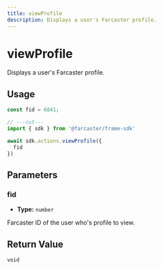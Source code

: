 ```yaml
---
title: viewProfile
description: Displays a user's Farcaster profile.
---
```


# viewProfile

Displays a user's Farcaster profile. 

## Usage

```ts twoslash
const fid = 6841;

// ---cut---
import { sdk } from '@farcaster/frame-sdk'

await sdk.actions.viewProfile({ 
  fid
})
```

## Parameters

### fid

- **Type:** `number`

Farcaster ID of the user who's profile to view.

## Return Value

`void`



